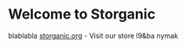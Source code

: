 # Welcome to Storganic

blablabla [storganic.org](https://storganic.bigcartel.com/) - Visit our store l9&ba nymak
